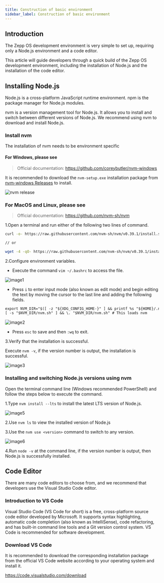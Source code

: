```yaml
---
title: Construction of basic environment
sidebar_label: Construction of basic environment
---
```


## Introduction

The Zepp OS development environment is very simple to set up, requiring only a Node.js environment and a code editor.

This article will guide developers through a quick build of the Zepp OS development environment, including the installation of Node.js and the installation of the code editor.

## Installing Node.js

Node.js is a cross-platform JavaScript runtime environment. npm is the package manager for Node.js modules.

nvm is a version management tool for Node.js. It allows you to install and switch between different versions of Node.js. We recommend using nvm to download and install Node.js.

### Install nvm

The installation of nvm needs to be environment specific

#### For Windows, please see

> Official documentation: https://github.com/coreybutler/nvm-windows

It is recommended to download the `nvm-setup.exe` installation package from [nvm-windows Releases](https://github.com/coreybutler/nvm-windows/releases) to install.

![nvm release](/img/docs/guides/best-practice/nvm_release.jpg)

### For MacOS and Linux, please see

> Official documentation: https://github.com/nvm-sh/nvm

1.Open a terminal and run either of the following two lines of command.

```sh
curl -o- https://raw.githubusercontent.com/nvm-sh/nvm/v0.39.1/install.sh | bash

// or

wget -4 -qO- https://raw.githubusercontent.com/nvm-sh/nvm/v0.39.1/install.sh | bash
```

2.Configure environment variables.

- Execute the command `vim ~/.bashrc` to access the file.

![image1](/img/docs/guides/best-practice/image1.png)

- Press `i` to enter input mode (also known as edit mode) and begin editing the text by moving the cursor to the last line and adding the following fields.

```txt
export NVM_DIR="$([ -z "${XDG_CONFIG_HOME-}" ] && printf %s "${HOME}/.nvm" || printf %s "${XDG_CONFIG_HOME}/nvm")"
[ -s "$NVM_DIR/nvm.sh" ] && \. "$NVM_DIR/nvm.sh" # This loads nvm
```

![image2](/img/docs/guides/best-practice/image2.png)

- Press `esc` to save and then `:wq` to exit.

3.Verify that the installation is successful.

Execute `nvm -v`, if the version number is output, the installation is successful.

![image3](/img/docs/guides/best-practice/image3.png)

### Installing and switching Node.js versions using nvm

Open the terminal command line (Windows recommended PowerShell) and follow the steps below to execute the command.

1.Type `nvm install --lts` to install the latest LTS version of Node.js.

![image5](/img/docs/guides/best-practice/image5.png)

2.Use `nvm ls` to view the installed version of Node.js

3.Use the `nvm use <version>` command to switch to any version.

![image6](/img/docs/guides/best-practice/image6.png)

4.Run `node -v` at the command line, if the version number is output, then Node.js is successfully installed.

## Code Editor

There are many code editors to choose from, and we recommend that developers use the Visual Studio Code editor.

### Introduction to VS Code

Visual Studio Code (VS Code for short) is a free, cross-platform source code editor developed by Microsoft. It supports syntax highlighting, automatic code completion (also known as IntelliSense), code refactoring, and has built-in command line tools and a Git version control system. VS Code is recommended for software development.

### Download VS Code

It is recommended to download the corresponding installation package from the official VS Code website according to your operating system and install it.

https://code.visualstudio.com/download
